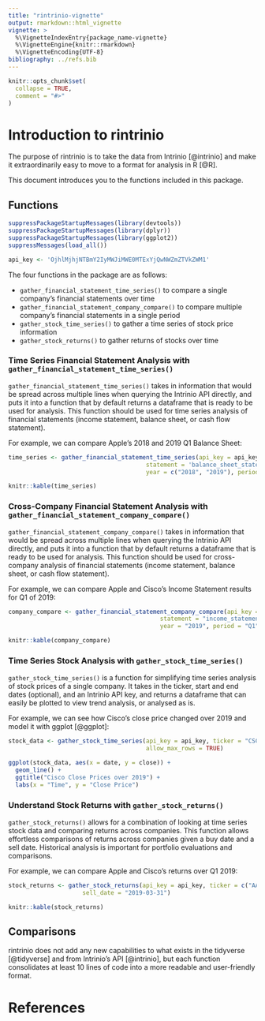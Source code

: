```yaml
---
title: "rintrinio-vignette"
output: rmarkdown::html_vignette
vignette: >
  %\VignetteIndexEntry{package_name-vignette}
  %\VignetteEngine{knitr::rmarkdown}
  %\VignetteEncoding{UTF-8}
bibliography: ../refs.bib
---
```

```r
knitr::opts_chunk$set(
  collapse = TRUE,
  comment = "#>"
)
```
# Introduction to rintrinio

The purpose of rintrinio is to take the data from Intrinio [@intrinio] and make it extraordinarily easy to move to a format for analysis in R [@R].

This document introduces you to the functions included in this package.

## Functions
```r
suppressPackageStartupMessages(library(devtools))
suppressPackageStartupMessages(library(dplyr))
suppressPackageStartupMessages(library(ggplot2))
suppressMessages(load_all())

api_key <- 'OjhlMjhjNTBmY2IyMWJiMWE0MTExYjQwNWZmZTVkZWM1'
```

The four functions in the package are as follows:

- `gather_financial_statement_time_series()` to compare a single company's financial statements over time
- `gather_financial_statement_company_compare()` to compare multiple company's financial statements in a single period
- `gather_stock_time_series()` to gather a time series of stock price information
- `gather_stock_returns()` to gather returns of stocks over time

### Time Series Financial Statement Analysis with `gather_financial_statement_time_series()`

`gather_financial_statement_time_series()` takes in information that would be spread across multiple lines when querying the Intrinio API directly, and puts it into a function that by default returns a dataframe that is ready to be used for analysis. This function should be used for time series analysis of financial statements (income statement, balance sheet, or cash flow statement).

For example, we can compare Apple's 2018 and 2019 Q1 Balance Sheet:

```r
time_series <- gather_financial_statement_time_series(api_key = api_key, ticker = 'AAPL', 
                                       statement = 'balance_sheet_statement', 
                                       year = c("2018", "2019"), period = c('Q1'))

knitr::kable(time_series)
```

### Cross-Company Financial Statement Analysis with `gather_financial_statement_company_compare()`

`gather_financial_statement_company_compare()` takes in information that would be spread across multiple lines when querying the Intrinio API directly, and puts it into a function that by default returns a dataframe that is ready to be used for analysis. This function should be used for cross-company analysis of financial statements (income statement, balance sheet, or cash flow statement).

For example, we can compare Apple and Cisco's Income Statement results for Q1 of 2019:

```r
company_compare <- gather_financial_statement_company_compare(api_key = api_key, ticker = c("AAPL", "CSCO"), 
                                           statement = "income_statement", 
                                           year = "2019", period = "Q1")

knitr::kable(company_compare)
```

### Time Series Stock Analysis with `gather_stock_time_series()`

`gather_stock_time_series()` is a function for simplifying time series analysis of stock prices of a single company. It takes in the ticker, start and end dates (optional), and an Intrinio API key, and returns a dataframe that can easily be plotted to view trend analysis, or analysed as is.

For example, we can see how Cisco's close price changed over 2019 and model it with ggplot [@ggplot]:

```r
stock_data <- gather_stock_time_series(api_key = api_key, ticker = "CSCO", start_date = "2019-01-01", end_date = "2019-12-31",
                                       allow_max_rows = TRUE)

ggplot(stock_data, aes(x = date, y = close)) +
  geom_line() +
  ggtitle("Cisco Close Prices over 2019") +
  labs(x = "Time", y = "Close Price")
```

### Understand Stock Returns with `gather_stock_returns()`

`gather_stock_returns()` allows for a combination of looking at time series stock data and comparing returns across companies. This function allows effortless comparisons of returns across companies given a buy date and a sell date. Historical analysis is important for portfolio evaluations and comparisons.

For example, we can compare Apple and Cisco's returns over Q1 2019:

```r
stock_returns <- gather_stock_returns(api_key = api_key, ticker = c("AAPL", "CSCO"), buy_date = "2019-01-01", 
                     sell_date = "2019-03-31")

knitr::kable(stock_returns)
```

## Comparisons

rintrinio does not add any new capabilities to what exists in the tidyverse [@tidyverse] and from Intrinio's API [@intrinio], but each function consolidates at least 10 lines of code into a more readable and user-friendly format.

# References
